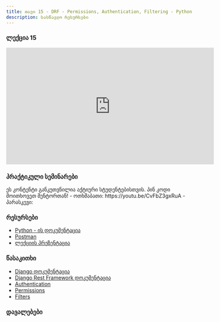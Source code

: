 ```yaml
---
title: თავი 15 - DRF - Permissions, Authentication, Filtering - Python 2023F
description: სასწავლო რესურსები
---
```


### ლექცია 15
<iframe width="560" height="315" src="https://www.youtube.com/embed/ONHGqH_hirU" title="YouTube video player" frameBorder="0" allow="accelerometer; autoplay; clipboard-write; encrypted-media; gyroscope; picture-in-picture; web-share" allowFullScreen></iframe>


### პრაქტიკული სემინარები

<Card>
<PinCodeProtectedContent>
    <Locked>
        ეს კონტენტი განკუთვნილია აქტიური სტუდენტებისთვის.
        პინ კოდი მოითხოვეთ მენტორთან!
    </Locked>
    <Unlocked>
        - ოთხშაბათი: https://youtu.be/CvFbZ3gxRuA
        - პარასკევი:
    </Unlocked>
</PinCodeProtectedContent>
</Card>

### რესურსები
- [Python - ის დოკუმენტაცია](https://docs.python.org/3/library/)
- [Postman](https://www.postman.com/downloads/)
- [ლექციის პრეზენტაცია](https://docs.google.com/presentation/d/1DWMdbFipQaNWd1OVHpw62af8x-LgTxRmds-1JyecQ1o/edit?usp=sharing)

### წასაკითხი
- [Django დოკუმენტაცია](https://docs.djangoproject.com/en/4.2/)
- [Django Rest Framework დოკუმენტაცია](https://www.django-rest-framework.org/)
- [Authentication](https://www.django-rest-framework.org/api-guide/authentication/)
- [Permissions](https://www.django-rest-framework.org/api-guide/permissions/)
- [Filters](https://www.django-rest-framework.org/api-guide/filtering/)

### დავალებები

